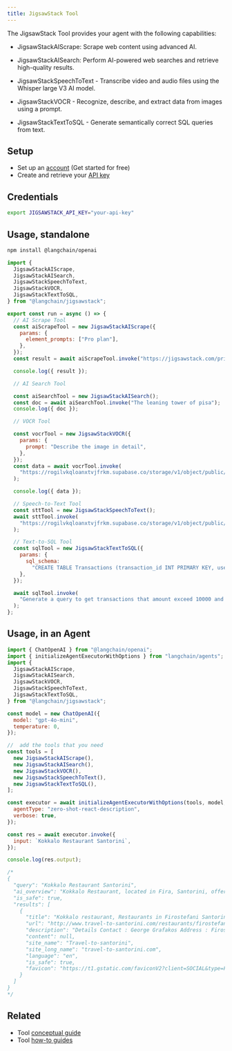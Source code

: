 ```yaml
---
title: JigsawStack Tool
---
```


The JigsawStack Tool provides your agent with the following capabilities:

- JigsawStackAIScrape: Scrape web content using advanced AI.

- JigsawStackAISearch: Perform AI-powered web searches and retrieve high-quality results.

- JigsawStackSpeechToText - Transcribe video and audio files using the Whisper large V3 AI model.

- JigsawStackVOCR - Recognize, describe, and extract data from images using a prompt.

- JigsawStackTextToSQL - Generate semantically correct SQL queries from text.

## Setup

- Set up an [account](https://jigsawstack.com/dashboard) (Get started for free)
- Create and retrieve your [API key](https://jigsawstack.com/dashboard)

## Credentials

```bash
export JIGSAWSTACK_API_KEY="your-api-key"
```

## Usage, standalone


<IntegrationInstallTooltip/>

```bash npm
npm install @langchain/openai
```
```js
import {
  JigsawStackAIScrape,
  JigsawStackAISearch,
  JigsawStackSpeechToText,
  JigsawStackVOCR,
  JigsawStackTextToSQL,
} from "@langchain/jigsawstack";

export const run = async () => {
  // AI Scrape Tool
  const aiScrapeTool = new JigsawStackAIScrape({
    params: {
      element_prompts: ["Pro plan"],
    },
  });
  const result = await aiScrapeTool.invoke("https://jigsawstack.com/pricing");

  console.log({ result });

  // AI Search Tool

  const aiSearchTool = new JigsawStackAISearch();
  const doc = await aiSearchTool.invoke("The leaning tower of pisa");
  console.log({ doc });

  // VOCR Tool

  const vocrTool = new JigsawStackVOCR({
    params: {
      prompt: "Describe the image in detail",
    },
  });
  const data = await vocrTool.invoke(
    "https://rogilvkqloanxtvjfrkm.supabase.co/storage/v1/object/public/demo/Collabo%201080x842.jpg?t=2024-03-22T09%3A22%3A48.442Z"
  );

  console.log({ data });

  // Speech-to-Text Tool
  const sttTool = new JigsawStackSpeechToText();
  await sttTool.invoke(
    "https://rogilvkqloanxtvjfrkm.supabase.co/storage/v1/object/public/demo/Video%201737458382653833217.mp4?t=2024-03-22T09%3A50%3A49.894"
  );

  // Text-to-SQL Tool
  const sqlTool = new JigsawStackTextToSQL({
    params: {
      sql_schema:
        "CREATE TABLE Transactions (transaction_id INT PRIMARY KEY, user_id INT NOT NULL,total_amount DECIMAL(10, 2 NOT NULL, transaction_date TIMESTAMP DEFAULT CURRENT_TIMESTAMP,status VARCHAR(20) DEFAULT 'pending',FOREIGN KEY(user_id) REFERENCES Users(user_id))",
    },
  });

  await sqlTool.invoke(
    "Generate a query to get transactions that amount exceed 10000 and sort by when created"
  );
};
```

## Usage, in an Agent

```js
import { ChatOpenAI } from "@langchain/openai";
import { initializeAgentExecutorWithOptions } from "langchain/agents";
import {
  JigsawStackAIScrape,
  JigsawStackAISearch,
  JigsawStackVOCR,
  JigsawStackSpeechToText,
  JigsawStackTextToSQL,
} from "@langchain/jigsawstack";

const model = new ChatOpenAI({
  model: "gpt-4o-mini",
  temperature: 0,
});

//  add the tools that you need
const tools = [
  new JigsawStackAIScrape(),
  new JigsawStackAISearch(),
  new JigsawStackVOCR(),
  new JigsawStackSpeechToText(),
  new JigsawStackTextToSQL(),
];

const executor = await initializeAgentExecutorWithOptions(tools, model, {
  agentType: "zero-shot-react-description",
  verbose: true,
});

const res = await executor.invoke({
  input: `Kokkalo Restaurant Santorini`,
});

console.log(res.output);

/*
{
  "query": "Kokkalo Restaurant Santorini",
  "ai_overview": "Kokkalo Restaurant, located in Fira, Santorini, offers a unique dining experience that blends traditional Greek cuisine with modern culinary trends. Here are some key details about the restaurant:\n\n- **Location**: Situated on the main road of Firostefani, Kokkalo is surrounded by the picturesque Cycladic architecture and provides stunning views of the Aegean Sea.\n- **Cuisine**: The restaurant specializes in authentic Greek dishes, crafted from high-quality, locally sourced ingredients. The menu is designed to engage all senses and features a variety of Mediterranean flavors.\n- **Ambiance**: Kokkalo boasts a chic and modern décor, creating a welcoming atmosphere for guests. The staff is known for their professionalism and attentiveness, enhancing the overall dining experience.\n- **Culinary Experience**: The name \"Kokkalo,\" meaning \"bone\" in Greek, symbolizes the strong foundation of the restaurant's culinary philosophy. Guests can expect a bold and unforgettable culinary journey.\n- **Cooking Classes**: Kokkalo also offers cooking lessons, allowing visitors to learn how to prepare traditional Greek dishes, providing a unique souvenir of their time in Santorini.\n- **Contact Information**: \n  - Address: 25 Martiou str, Fira, Santorini 84 700, Cyclades, Greece\n  - Phone: +30 22860 25407\n  - Email: reservation@kokkalosantorini.com\n\nFor more information, you can visit their [official website](https://www.santorini-view.com/restaurants/kokkalo-restaurant/) or their [Facebook page](https://www.facebook.com/kokkalorestaurant/).",
  "is_safe": true,
  "results": [
    {
      "title": "Kokkalo restaurant, Restaurants in Firostefani Santorini Greece",
      "url": "http://www.travel-to-santorini.com/restaurants/firostefani/thebonerestaurant/",
      "description": "Details Contact : George Grafakos Address : Firostefani, Opposite of Fira Primary School Zipcode : 84700 City : Santorni Phone : +30 22860 25407 Send an email",
      "content": null,
      "site_name": "Travel-to-santorini",
      "site_long_name": "travel-to-santorini.com",
      "language": "en",
      "is_safe": true,
      "favicon": "https://t1.gstatic.com/faviconV2?client=SOCIAL&type=FAVICON&fallback_opts=TYPE,SIZE,URL&url=http://travel-to-santorini.com&size=96"
    }
  ]
}
*/
```

## Related

- Tool [conceptual guide](/oss/javascript/langchain/tools)
- Tool [how-to guides](/oss/javascript/langchain/tools)
